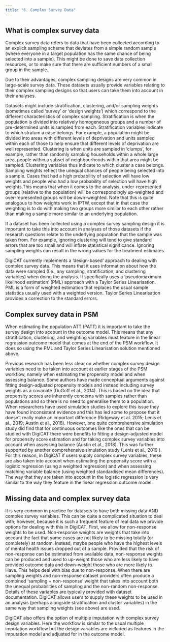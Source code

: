 ---
title: "6. Complex Survey Data"
---

## What is complex survey data

Complex survey data refers to data that have been collected according to an explicit sampling scheme that deviates from a simple random sample (where everyone in a target population has the same chance of being selected into a sample).  This might be done to save data collection resources, or to make sure that there are sufficient numbers of a small group in the sample. 

Due to their advantages, complex sampling designs are very common in large-scale survey data. These datasets usually provide variables relating to their complex sampling designs so that users can take them into account in their analyses.

Datasets might  include stratification, clustering, and/or sampling weights (sometimes called ‘survey’ or ‘design weights’) which correspond to the different characteristics of complex sampling. Stratification is when the population is divided into relatively homogeneous groups and a number of pre-determined units is sampled from each. Stratification variables indicate to which stratum a case belongs. For example, a population might be divided into areas with different levels of deprivation and units sampled within each of those to help ensure that different levels of deprivation are well represented. Clustering is when units are sampled in ‘clumps’, for example, rather than randomly sampling households within a whole large area, people within a subset of neighbourhoods within that area might be sampled. Clustering variables thus indicate to which cluster a case belongs. Sampling weights reflect the unequal chances of people being selected into a sample. Cases that had a high probability of selection will have low weights and people who had a low probability of selection will have high weights.This means that when it comes to the analysis, under-represented groups (relative to the population) will be correspondingly up-weighted and over-represented groups will be down-weighted. Note that this is quite analogous to how weights work in IPTW, except that in that case the weighting is to do with making two groups more similar to each other rather than making a sample more similar to an underlying population. 

If a dataset has been collected using a complex survey sampling design it is important to take this into account in analyses of those datasets if the research questions relate to the underlying population that the sample was taken from. For example, ignoring clustering will tend to give standard errors that are too small and will inflate statistical significance. Ignoring sampling weights can result in the wrong values for the treatment estimates. 

DigiCAT currently implements a ‘design-based’ approach to dealing with complex survey data. This means that it uses information about how the data were sampled (I.e., any sampling, stratification, and clustering variables) when doing the analysis. It specifically uses a ‘pseudomaximum likelihood estimation’ (PML) approach with a Taylor Series Linearisation. PML is a form of weighted estimation that replaces the usual sample statistics usually used with a weighted version. Taylor Series Linearisation provides a correction to the standard errors. 

## Complex survey data in PSM 

When estimating the population ATT (PATT) it is important to take the survey design into account in the outcome model. This means that any stratification, clustering, and weighting variables must feature in the linear regression outcome model that comes at the end of the PSM workflow. It does so using the PML and Taylor Series Linearisation solution mentioned above.  

Previous research has been less clear on whether complex survey design variables need to be taken into account at earlier stages of the PSM workflow, namely when estimating the propensity model and when assessing balance. Some authors have made conceptual arguments against fitting design-adjusted propensity models and instead including survey weights as a covariate (DuGoff et al., 2014). This is based on the idea that propensity scores are inherently concerns with samples rather than populations and so there is no need to generalise them to a population. When researchers have used simulation studies to explore this issue they have found inconsistent evidence and this has led some to propose that it doesn’t really make an important difference (Ridgeway et al. 2015; Lenis et al., 2019; Austin et al., 2018). However, one quite comprehensive simulation study did find that for continuous outcomes like the ones that can be studied with DigiCAT there were benefits to fitting a design-adjusted model for propensity score estimation and for taking complex survey variables into account when assessing balance (Austin et al., 2018). This was further supported by another comprehensive simulation study (Lenis et al., 2019 ). For this reason, in DigiCAT if users supply complex survey variables, these are also taken into account when estimating the propensity score with a logistic regression (using a weighted regression) and when assessing matching variable balance (using weighted standardised mean differences). The way that they are taken into account in the logistic regression is very similar to the way they feature in the linear regression outcome model.  


## Missing data and complex survey data   

It is very common in practice for datasets to have both missing data AND complex survey variables. This can be quite a complicated situation to deal with; however, because it is such a frequent feature of real data we provide options for dealing with this in DigiCAT. First, we allow for non-response weights to be used. Non-response weights are weights that take into account the fact that some cases are not likely to be missing totally (or completely) at random. Instead, maybe people who have the highest levels of mental health issues dropped out of a sample. Provided that the risk of non-response can be estimated from available data, non-response weights can be produced and used to up-weight those who are  less likely to have  provided outcome data and down-weight those who are more likely to. Have. This helps deal with bias due to non-response. When there are sampling weights and non-response dataset providers often produce a combined ‘sampling + non-response' weight that takes into account both the unequal probabilities of sampling and the non-random non-response. Details of these variables are typically provided with dataset documentation. DigiCAT allows users to supply these weights to be used in an analysis (perhaps alongside stratification and cluster variables) in the same way that sampling weights (see above) are used. 

DigiCAT also offers the option of multiple imputation with complex survey design variables. Here the workflow is similar to the usual multiple imputation workflow but the design variables are included as features in the imputation model and adjusted for in the outcome model. 


